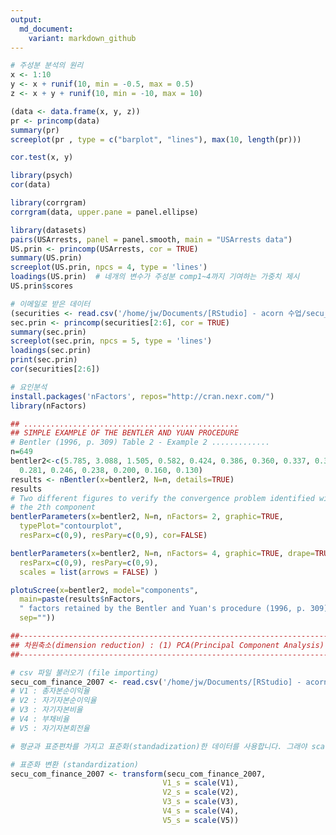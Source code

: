 ```yaml
---
output:
  md_document:
    variant: markdown_github
---
```


```r
# 주성분 분석의 원리
x <- 1:10
y <- x + runif(10, min = -0.5, max = 0.5)
z <- x + y + runif(10, min = -10, max = 10)

(data <- data.frame(x, y, z))
pr <- princomp(data)
summary(pr)
screeplot(pr , type = c("barplot", "lines"), max(10, length(pr)))
```

```r
cor.test(x, y)

library(psych)
cor(data)

library(corrgram)
corrgram(data, upper.pane = panel.ellipse)
```

```r
library(datasets)
pairs(USArrests, panel = panel.smooth, main = "USArrests data")
US.prin <- princomp(USArrests, cor = TRUE)
summary(US.prin)
screeplot(US.prin, npcs = 4, type = 'lines')
loadings(US.prin)  # 네개의 변수가 주성분 comp1~4까지 기여하는 가중치 제시
US.prin$scores
```

```r
# 이메일로 받은 데이터
(securities <- read.csv('/home/jw/Documents/[RStudio] - acorn 수업/secu_com_finance_2007.csv', header = TRUE, fileEncoding = 'EUC-KR'))
sec.prin <- princomp(securities[2:6], cor = TRUE)
summary(sec.prin)
screeplot(sec.prin, npcs = 5, type = 'lines')
loadings(sec.prin)
print(sec.prin)
cor(securities[2:6])
```

```r
# 요인분석
install.packages('nFactors', repos="http://cran.nexr.com/")
library(nFactors)
```

```r
## ................................................
## SIMPLE EXAMPLE OF THE BENTLER AND YUAN PROCEDURE
# Bentler (1996, p. 309) Table 2 - Example 2 .............
n=649
bentler2<-c(5.785, 3.088, 1.505, 0.582, 0.424, 0.386, 0.360, 0.337, 0.303,
  0.281, 0.246, 0.238, 0.200, 0.160, 0.130)
results <- nBentler(x=bentler2, N=n, details=TRUE)
results
# Two different figures to verify the convergence problem identified with
# the 2th component
bentlerParameters(x=bentler2, N=n, nFactors= 2, graphic=TRUE,
  typePlot="contourplot",
  resParx=c(0,9), resPary=c(0,9), cor=FALSE)

bentlerParameters(x=bentler2, N=n, nFactors= 4, graphic=TRUE, drape=TRUE,
  resParx=c(0,9), resPary=c(0,9),
  scales = list(arrows = FALSE) )

plotuScree(x=bentler2, model="components",
  main=paste(results$nFactors,
  " factors retained by the Bentler and Yuan's procedure (1996, p. 309)",
  sep=""))
```

```r

##----------------------------------------------------------------------
## 차원축소(dimension reduction) : (1) PCA(Principal Component Analysis)
##----------------------------------------------------------------------

# csv 파일 불러오기 (file importing)
secu_com_finance_2007 <- read.csv('/home/jw/Documents/[RStudio] - acorn 수업/secu_com_finance_2007.csv', header = TRUE, stringsAsFactors = FALSE)
# V1 : 총자본순이익율
# V2 : 자기자본순이익율
# V3 : 자기자본비율
# V4 : 부채비율
# V5 : 자기자본회전율
```

```r
# 평균과 표준편차를 가지고 표준화(standadization)한 데이터를 사용합니다. 그래야 scale이 다른 문제로 인한 데이터 왜곡을 피할 수 있기 때문입니다.

# 표준화 변환 (standardization)
secu_com_finance_2007 <- transform(secu_com_finance_2007, 
                                  V1_s = scale(V1), 
                                  V2_s = scale(V2), 
                                  V3_s = scale(V3), 
                                  V4_s = scale(V4),
                                  V5_s = scale(V5))
```



